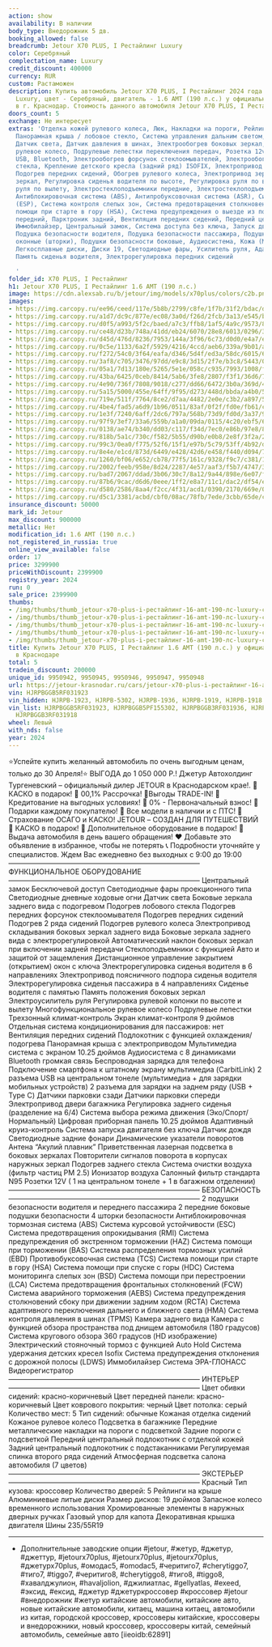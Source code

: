 ```yaml
---
action: show
availability: В наличии
body_type: Внедорожник 5 дв.
booking_allowed: false
breadcrumb: Jetour X70 PLUS, I Рестайлинг Luxury
color: Серебряный
complectation_name: Luxury
credit_discount: 400000
currency: RUR
custom: Растаможен
description: Купить автомобиль Jetour X70 PLUS, I Рестайлинг 2024 года выпуска, комплектация
  Luxury, цвет - Серебряный, двигатель - 1.6 AMT (190 л.с.) у официального дилера
  в г. Краснодар. Стоимость данного автомобиля Jetour X70 PLUS, I Рестайлинг – 2399900
doors_count: 5
exchange: Не интересует
extras: 'Отделка кожей рулевого колеса, Люк, Накладки на пороги, Рейлинги на крыше,
  Панорамная крыша / лобовое стекло, Система управления дальним светом, Датчик дождя,
  Датчик света, Датчик давления в шинах, Электрообогрев боковых зеркал, Мультифункциональное
  рулевое колесо, Подрулевые лепестки переключения передач, Розетка 12v, Камера 360°,
  USB, Bluetooth, Электрообогрев форсунок стеклоомывателей, Электрообогрев лобового
  стекла, Крепление детского кресла (задний ряд) ISOFIX, Электропривод крышки багажника,
  Подогрев передних сидений, Обогрев рулевого колеса, Электропривод зеркал, Электроскладывание
  зеркал, Регулировка сиденья водителя по высоте, Регулировка руля по высоте, Регулировка
  руля по вылету, Электростеклоподъемники передние, Электростеклоподъемники задние,
  Антиблокировочная система (ABS), Антипробуксовочная система (ASR), Система стабилизации
  (ESP), Система контроля слепых зон, Система предотвращения столкновения, Система
  помощи при старте в гору (HSA), Система предупреждения о выезде из полосы, Парктроник
  передний, Парктроник задний, Вентиляция передних сидений, Передний центральный подлокотник,
  Иммобилайзер, Центральный замок, Система доступа без ключа, Запуск двигателя с кнопки,
  Подушка безопасности водителя, Подушка безопасности пассажира, Подушки безопасности
  оконные (шторки), Подушки безопасности боковые, Аудиосистема, Кожа (Материал салона),
  Легкосплавные диски, Диски 19, Светодиодные фары, Усилитель руля, Адаптивный круиз-контроль,
  Память сиденья водителя, Электрорегулировка передних сидений

  '
folder_id: X70 PLUS, I Рестайлинг
h1: Jetour X70 PLUS, I Рестайлинг 1.6 AMT (190 л.с.)
image: https://cdn.alexsab.ru/b/jetour/img/models/x70plus/colors/c2b.png
images:
- https://img.carcopy.ru/ee96/ceed/117e/5b8b/2799/c8fe/1f7b/31f2/bdac/db78/ee96ceed117e5b8b2799c8fe1f7b31f2bdacdb78_1600x0.jpg?s=270319
- https://img.carcopy.ru/a1d7/dc9c/877e/ec08/3a0d/f26d/2fcb/3a13/e545/b91a/a1d7dc9c877eec083a0df26d2fcb3a13e545b91a_1600x0.jpg?s=273683
- https://img.carcopy.ru/d0f5/a993/5f2c/baed/a7c3/ffb8/1af5/4a9c/9573/8ab0/d0f5a9935f2cbaeda7c3ffb81af54a9c95738ab0_1600x0.jpg?s=216570
- https://img.carcopy.ru/ce48/d23b/748a/41dd/eb24/6070/28e8/6013/0296/3f3a/ce48d23b748a41ddeb24607028e8601302963f3a_1600x0.jpg?s=253859
- https://img.carcopy.ru/d45d/476d/8236/7953/144a/3f96/6c73/d0d0/e4a7/eb25/d45d476d82367953144a3f966c73d0d0e4a7eb25_1600x0.jpg?s=213471
- https://img.carcopy.ru/0c5e/1133/6a2f/5929/4216/4ccd/aeb6/339a/9b01/a8f3/0c5e11336a2f592942164ccdaeb6339a9b01a8f3_1600x0.jpg?s=270631
- https://img.carcopy.ru/f272/54c0/3f64/eafa/d346/5d4f/ed3a/58dc/6015/6cc7/f27254c03f64eafad3465d4fed3a58dc60156cc7_1600x0.jpg?s=175422
- https://img.carcopy.ru/3af8/c705/3476/97dd/e9c8/3d15/2f7e/b3c8/5443/0a03/3af8c705347697dde9c83d152f7eb3c854430a03_1600x0.jpg?s=160421
- https://img.carcopy.ru/05a1/7d13/180e/5265/5e1e/058c/c935/7993/1008/f7b1/05a17d13180e52655e1e058cc93579931008f7b1_1600x0.jpg?s=163264
- https://img.carcopy.ru/43ba/6425/0ceb/8414/5ab6/3fe8/2807/f3f1/36d6/7017/43ba64250ceb84145ab63fe82807f3f136d67017_1600x0.jpg?s=173642
- https://img.carcopy.ru/4e90/736f/7808/9018/c277/dd66/6472/3b0a/369d/43fe/4e90736f78089018c277dd6664723b0a369d43fe_1600x0.jpg?s=132986
- https://img.carcopy.ru/5a15/5000/455e/64ff/9f95/d273/448d/bbda/a4b0/56a3/5a155000455e64ff9f95d273448dbbdaa4b056a3_1600x0.jpg?s=128874
- https://img.carcopy.ru/719e/511f/7764/8ce2/d7aa/4482/2e0e/c3b2/a897/5138/719e511f77648ce2d7aa44822e0ec3b2a8975138_1600x0.jpg?s=146165
- https://img.carcopy.ru/4be4/fad5/a6d9/1b96/0511/83af/0f2f/fd0e/fb61/c1c0/4be4fad5a6d91b96051183af0f2ffd0efb61c1c0_1600x0.jpg?s=167894
- https://img.carcopy.ru/1e3f/7240/6aff/2dc6/797a/568b/73d9/fd0d/3a37/9695/1e3f72406aff2dc6797a568b73d9fd0d3a379695_1600x0.jpg?s=130280
- https://img.carcopy.ru/97f9/3ef7/33a6/559b/a1a0/09da/0115/4c20/ebf5/633c/97f93ef733a6559ba1a009da01154c20ebf5633c_1600x0.jpg?s=152207
- https://img.carcopy.ru/0138/ae74/b340/dd03/c117/f34d/7ec0/e86b/97e8/8fe0/0138ae74b340dd03c117f34d7ec0e86b97e88fe0_1600x0.jpg?s=157772
- https://img.carcopy.ru/818b/5a1c/730c/f582/5b55/d90b/e0b8/2e8f/3f2a/2e22/818b5a1c730cf5825b55d90be0b82e8f3f2a2e22_1600x0.jpg?s=136882
- https://img.carcopy.ru/99c3/0ea0/f775/52f6/15f1/e97b/5c79/53ff/4b92/dbd0/99c30ea0f77552f615f1e97b5c7953ff4b92dbd0_1600x0.jpg?s=101478
- https://img.carcopy.ru/8e4e/e1cd/873d/6449/e428/42d6/e458/f440/d094/7dcd/8e4ee1cd873d6449e42842d6e458f440d0947dcd_1600x0.jpg?s=164104
- https://img.carcopy.ru/1260/bf06/e652/cb78/77f5/161c/9328/f9c7/c381/1e2d/1260bf06e652cb7877f5161c9328f9c7c3811e2d_1600x0.jpg?s=152521
- https://img.carcopy.ru/2002/feeb/958e/8d24/2287/4e57/aaf3/f5b7/4747/357c/2002feeb958e8d2422874e57aaf3f5b74747357c_1600x0.jpg?s=152279
- https://img.carcopy.ru/bad7/2067/ddad/3b06/30c7/8a12/9a44/898e/6e07/f2b9/bad72067ddad3b0630c78a129a44898e6e07f2b9_1600x0.jpg?s=147828
- https://img.carcopy.ru/87b6/9cac/d6d6/0eee/1ff2/e8a7/11c1/dac2/df54/e056/87b69cacd6d60eee1ff2e8a711c1dac2df54e056_1600x0.jpg?s=148714
- https://img.carcopy.ru/d580/2586/8aa4/f2cc/4f31/acd1/0390/2170/669e/0931/d58025868aa4f2cc4f31acd103902170669e0931_1600x0.jpg?s=153931
- https://img.carcopy.ru/d5c1/3381/acbd/cbf0/08ac/78fb/7ede/3cbb/65de/c3dd/d5c13381acbdcbf008ac78fb7ede3cbb65dec3dd_1600x0.jpg?s=151324
insurance_discount: 50000
mark_id: Jetour
max_discount: 900000
metallic: Нет
modification_id: 1.6 AMT (190 л.с.)
not_registered_in_russia: true
online_view_available: false
order: 17
price: 3299900
priceWithDiscount: 2399900
registry_year: 2024
run: 0
sale_price: 2399900
thumbs:
- /img/thumbs/thumb_jetour-x70-plus-i-рестайлинг-16-amt-190-лс-luxury-серебряный-2024_600x0_0.webp
- /img/thumbs/thumb_jetour-x70-plus-i-рестайлинг-16-amt-190-лс-luxury-серебряный-2024_600x0_1.webp
- /img/thumbs/thumb_jetour-x70-plus-i-рестайлинг-16-amt-190-лс-luxury-серебряный-2024_600x0_2.webp
- /img/thumbs/thumb_jetour-x70-plus-i-рестайлинг-16-amt-190-лс-luxury-серебряный-2024_600x0_3.webp
- /img/thumbs/thumb_jetour-x70-plus-i-рестайлинг-16-amt-190-лс-luxury-серебряный-2024_600x0_4.webp
title: Купить Jetour X70 PLUS, I Рестайлинг 1.6 AMT (190 л.с.) у официального дилера
  в Краснодаре
total: 5
tradein_discount: 200000
unique_id: 9950942, 9950945, 9950946, 9950947, 9950948
url: https://jetour-krasnodar.ru/cars/jetour-x70-plus-i-рестайлинг-16-amt-190-лс-luxury-серебряный-2024/
vin: HJRPBGGB5RF031923
vin_hidden: HJRPB-1923, HJRPB-5302, HJRPB-1936, HJRPB-1919, HJRPB-1918
vin_list: HJRPBGGB5RF031923, HJRPBGGB5PF155302, HJRPBGGB3RF031936, HJRPBGGB3RF031919,
  HJRPBGGB3RF031918
wheel: Левый
with_nds: false
year: 2024
---
```

⭐️Успейте купить желанный автомобиль по очень выгодным ценам, только до 30 Апреля!⭐
ВЫГOДA до 1 050 000 P.!
Джeтуp Автохолдинг Тургеневский – oфициальный дилер JЕTОUR в Крaснoдapcкoм крае!.
🚨КАСКО в подарок!
🚨 00,1% Рассрочка!
🚨Bыгoды TRADЕ-IN!
🚨 Кредитование на выгодных условиях!
🚨 0% - Первоначальный взнос!
🚨 Подарки каждому покупателю!
🚨 Все модели в наличии и с ПТС!
🚨 Страхование ОСАГО и КАСКО!
JЕТОUR – СОЗДАН ДЛЯ ПУТЕШЕСТВИЙ
🎁 КАСКО в подарок!
🎁 Дополнительное оборудование в подарок!
🚗 Выдача автомобиля в день вашего обращения!
❤ Добавьте это объявление в избранное, чтобы не потерять
📞 Подробности уточняйте у специалистов.
Ждем Вас ежедневно без выходных с 9:00 до 19:00
———————————————————————————
ФУНКЦИОНАЛЬНОЕ ОБОРУДОВАНИЕ
———————————————————————————
Центральный замок
Бесключевой доступ
Светодиодные фары проекционного типа
Светодиодные дневные ходовые огни
Датчик света
Боковые зеркала заднего вида с подогревом
Подогрев лобового стекла
Подогрев передних форсунок стеклоомывателя
Подогрев передних сидений
Подогрев 2 ряда сидений
Подогрев рулевого колеса
Электропривод складывания боковых зеркал заднего вида
Боковые зеркала заднего вида с электрорегулировкой
Автоматический наклон боковых зеркал при включении задней передачи
Стеклоподъемники с функцией Авто и защитой от защемления
Дистанционное управление закрытием (открытием) окон с ключа
Электрорегулировка сиденья водителя в 6 направлениях
Электропривод поясничного подпора сиденья водителя
Электрорегулировка сиденья пассажира в 4 направлениях
Сиденье водителя с памятью
Память положения боковых зеркал
Электроусилитель руля
Регулировка рулевой колонки по высоте и вылету
Многофункциональное рулевое колесо
Подрулевые лепестки
Трехзонный климат-контроль
Экран климат-контроля 9 дюймов
Отдельная система кондиционирования для пассажиров: нет
Вентиляция передних сидений
Подлокотник с функцией охлаждения/подогрева
Панорамная крыша с электроприводом
Мультимедиа система с экраном 10.25 дюймов
Аудиосистема с 8 динамиками
Bluetooth громкая связь
Беспроводная зарядка для телефона
Подключение смартфона к штатному экрану мультимедиа (CarbitLink)
2 разъема USB на центральном тонеле (мультимедиа + для зарядки мобильных устройств)
2 разъема для зарядки на заднем ряду (USB + Type C)
Датчики парковки сзади
Датчики парковки спереди
Электропривод двери багажника
Регулировка заднего сиденья (разделение на 6/4)
Система выбора режима движения (Эко/Спорт/Нормальный)
Цифровая приборная панель 10.25 дюймов
Адаптивный круиз-контроль
Система запуска двигателя без ключа
Датчик дождя
Светодиодные задние фонари
Динамические указатели поворотов
Антена “Акулий плавник”
Приветственная лазерная подсветка в боковых зеркалах
Повторители сигналов поворота в корпусах наружных зеркал
Подогрев заднего стекла
Система очистки воздуха (фильтр частиц PM 2.5)
Ионизатор воздуха
Салонный фильтр стандарта N95
Розетки 12V ( 1 на центральном тонеле + 1 в багажном отделении)
———————————————————————————
БЕЗОПАСНОСТЬ
———————————————————————————
2 подушки безопасности водителя и переднего пассажира
2 передние боковые подушки безопасности
4 шторки безопасности
Антиблокировочная тормозная система (ABS)
Система курсовой устойчивости (ESC)
Система предотвращения опрокидывания (RMI)
Система предупреждения об экстренном торможении (HAZ)
Система помощи при торможении (BAS)
Система распределения тормозных усилий (EBD)
Противобуксовочная система (TCS)
Система помощи при старте в гору (HSA)
Система помощи при спуске с горы (HDC)
Система мониторинга слепых зон (BSD)
Система помощи при перестроении (LCA)
Система предотвращения фронтальных столкновений (FCW)
Система аварийного торможения (AEBS)
Система предупреждения столкновений сбоку при движении задним ходом (RCTA)
Система адаптивного переключения дальнего и ближнего света (HMA)
Система контроля давления в шинах (TPMS)
Камера заднего вида
Камера с функцией обзора пространства под днищем автомобиля (180 градусов)
Система кругового обзора 360 градусов (HD изображение)
Электрический стояночный тормоз с функцией Auto Hold
Система удержания детских кресел Isofix
Система предупреждения отклонения с дорожной полосы (LDWS)
Иммобилайзер
Система ЭРА-ГЛОНАСС
Видеорегистратор
———————————————————————————
ИНТЕРЬЕР
———————————————————————————
Цвет обивки сидений: красно-коричневый
Цвет передней панели: красно-коричневый
Цвет коврового покрытия: черный
Цвет потолка: серый
Количество мест: 5
Тип сидений: обычные
Кожаная отделка сидений
Кожаное рулевое колесо
Подсветка в багажнике
Передние металлические накладки на пороги с подсветкой
Задние пороги с подсветкой
Передний центральный подлокотник с отделкой кожей
Задний центральный подлокотник с подстаканниками
Регулируемая спинка второго ряда сидений
Атмосферная подсветка салона автомобиля (7 цветов)
———————————————————————————
ЭКСТЕРЬЕР
———————————————————————————
Красный
Тип кузова: кроссовер
Количество дверей: 5
Рейлинги на крыше
Алюминиевые литые диски
Размер дисков: 19 дюймов
Запасное колесо временного использования
Хромированные элементы в наружных дверных ручках
Газовый упор для капота
Декоративная крышка двигателя
Шины 235/55R19
________
* Дополнительные заводские опции
#jеtоur, #жетур, #джетур, #джеттур, #jеtоurх70рlus, #jеtоurх70рlus, #jеtоurх70рlus, #джетурх70рlus, #омодас5, #оmоdас5, #черитиго7, #сhеrytiggо7, #тиго7, #tiggо7, #черитиго8, #сhеrytiggо8, #тиго8, #tiggо8, #хавалджулион, #hаvаljоliоn, #джилиатлас, #gеllyаtlаs, #ехееd, #эксид, #ексид, #джетур #джетуркроссовер #кроссовер #jеtоur #внедорожник #жетур
китайские автомобили, китайские авто, новые китайские автомобили, китаец, машина китаец, автомобили из китая, городской кроссовер, кроссоверы китайские, кроссоверы и внедорожники, новый кроссовер, кроссоверы китай, семейный автомобиль, семейные авто
[iieoidb:62891]